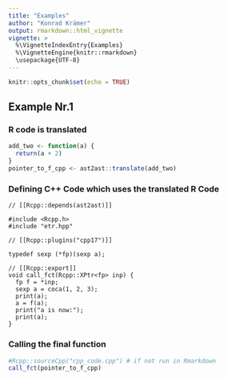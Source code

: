 ```yaml
---
title: "Examples"
author: "Konrad Krämer"
output: rmarkdown::html_vignette
vignette: >
  %\VignetteIndexEntry{Examples}
  %\VignetteEngine{knitr::rmarkdown}
  \usepackage{UTF-8}
---
```


```r
knitr::opts_chunk$set(echo = TRUE)
```

## Example Nr.1



### R code is translated

```r
add_two <- function(a) {
  return(a + 2)
}  
pointer_to_f_cpp <- ast2ast::translate(add_two)
```

### Defining C++ Code which uses the translated R Code

```Rcpp
// [[Rcpp::depends(ast2ast)]]

#include <Rcpp.h>
#include "etr.hpp"

// [[Rcpp::plugins("cpp17")]]

typedef sexp (*fp)(sexp a);

// [[Rcpp::export]]
void call_fct(Rcpp::XPtr<fp> inp) {
  fp f = *inp;
  sexp a = coca(1, 2, 3);
  print(a);
  a = f(a);
  print("a is now:");
  print(a);
}
```

### Calling the final function

```r
#Rcpp::sourceCpp("cpp_code.cpp") # if not run in Rmarkdown
call_fct(pointer_to_f_cpp)
```

